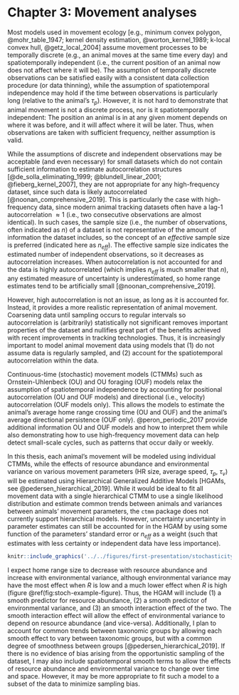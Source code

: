 \newpage

# Chapter 3: Movement analyses {#movement}

Most models used in movement ecology [e.g., minimum convex polygon, @mohr_table_1947; kernel density estimation, @worton_kernel_1989; k-local convex hull, @getz_local_2004] assume movement processes to be temporally discrete (e.g., an animal moves at the same time every day) and spatiotemporally independent (i.e., the current position of an animal now does not affect where it will be). The assumption of temporally discrete observations can be satisfied easily with a consistent data collection procedure (or data thinning), while the assumption of spatiotemporal independence may hold if the time between observations is particularly long (relative to the animal's $\tau_p$). However, it is not hard to demonstrate that animal movement is not a discrete process, nor is it spatiotemporally independent: The position an animal is in at any given moment depends on where it was before, and it will affect where it will be later. Thus, when observations are taken with sufficient frequency, neither assumption is valid.

While the assumptions of discrete and independent observations may be acceptable (and even necessary) for small datasets which do not contain sufficient information to estimate autocorrelation structures [@de_solla_eliminating_1999; @blundell_linear_2001; @fieberg_kernel_2007], they are not appropriate for any high-frequency dataset, since such data is likely autocorrelated [@noonan_comprehensive_2019]. This is particularly the case with high-frequency data, since modern animal tracking datasets often have a lag-1 autocorrelation $\approx 1$ (i.e., two consecutive observations are almost identical). In such cases, the sample size (i.e., the number of observations, often indicated as $n$) of a dataset is not representative of the amount of information the dataset includes, so the concept of an *effective* sample size is preferred (indicated here as $n_{eff}$). The effective sample size indicates the estimated number of independent observations, so it decreases as autocorrelation increases. When autocorrelation is not accounted for and the data is highly autocorrelated (which implies $n_{eff}$ is much smaller that $n$), any estimated measure of uncertainty is underestimated, so home range estimates tend to be artificially small [@noonan_comprehensive_2019].

However, high autocorrelation is not an issue, as long as it is accounted for. Instead, it provides a more realistic representation of animal movement. Coarsening data until sampling occurs to regular intervals so autocorrelation is (arbitrarily) statistically not significant removes important properties of the dataset and nullifies great part of the benefits achieved with recent improvements in tracking technologies. Thus, it is increasingly important to model animal movement data using models that (1) do not assume data is regularly sampled, and (2) account for the spatiotemporal autocorrelation within the data.

Continuous-time (stochastic) movement models (CTMMs) such as Ornstein-Uhlenbeck (OU) and OU foraging (OUF) models relax the assumption of spatiotemporal independence by accounting for positional autocorrelation (OU and OUF models) and directional (i.e., velocity) autocorrelation (OUF models only). This allows the models to estimate the animal's average home range crossing time (OU and OUF) and the animal's average directional persistence (OUF only). @peron_periodic_2017 provide additional information OU and OUF models and how to interpret them while also demonstrating how to use high-frequency movement data can help detect small-scale cycles, such as patterns that occur daily or weekly.

In this thesis, each animal's movement will be modeled using individual CTMMs, while the effects of resource abundance and environmental variance on various movement parameters (HR size, average speed, $\tau_p$, $\tau_v$) will be estimated using Hierarchical Generalized Additive Models [HGAMs, see @pedersen_hierarchical_2019]. While it would be ideal to fit all movement data with a single hierarchical CTMM to use a single likelihood distribution and estimate common trends between animals and variances between animals' movement parameters, the `ctmm` package does not currently support hierarchical models. However, uncertainty uncertainty in parameter estimates can still be accounted for in the HGAM by using some function of the parameters' standard error or $n_{eff}$ as a weight (such that estimates with less certainty or independent data have less importance).

```r
knitr::include_graphics('../../figures/first-presentation/stochasticity-figure-light.png')
```

I expect home range size to decrease with resource abundance and increase with environmental variance, although environmental variance may have the most effect when $R$ is low and a much lower effect when $R$ is high (figure \@ref(fig:stoch-example-figure). Thus, the HGAM will include (1) a smooth predictor for resource abundance, (2) a smooth predictor of environmental variance, and (3) an smooth interaction effect of the two. The smooth interaction effect will allow the effect of environmental variance to depend on resource abundance (and vice-versa). Additionally, I plan to account for common trends between taxonomic groups by allowing each smooth effect to vary between taxonomic groups, but with a common degree of smoothness between groups [@pedersen_hierarchical_2019]. If there is no evidence of bias arising from the opportunistic sampling of the dataset, I may also include spatiotemporal smooth terms to allow the effects of resource abundance and environmental variance to change over time and space. However, it may be more appropriate to fit such a model to a subset of the data to minimize sampling bias.
